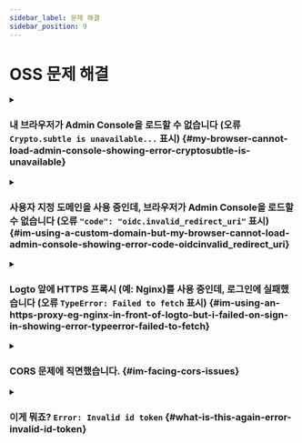 ```yaml
---
sidebar_label: 문제 해결
sidebar_position: 9
---
```


# OSS 문제 해결

<details>

<summary>

### 내 브라우저가 Admin Console을 로드할 수 없습니다 (오류 `Crypto.subtle is unavailable...` 표시) \{#my-browser-cannot-load-admin-console-showing-error-cryptosubtle-is-unavailable}

</summary>

Admin Console은 [Web Crypto API](https://developer.mozilla.org/en-US/docs/Web/API/Web_Crypto_API)를 사용하며, 이는 [보안 컨텍스트](https://developer.mozilla.org/en-US/docs/Web/Security/Secure_Contexts), 즉 HTTPS 또는 `localhost`와 함께 HTTP를 필요로 합니다.

IP 주소 또는 사용자 지정 도메인과 함께 HTTP를 사용하는 경우, 브라우저는 Admin Console을 로드할 수 없습니다.

</details>

<details>

<summary>

### 사용자 지정 도메인을 사용 중인데, 브라우저가 Admin Console을 로드할 수 없습니다 (오류 `"code": "oidc.invalid_redirect_uri"` 표시) \{#im-using-a-custom-domain-but-my-browser-cannot-load-admin-console-showing-error-code-oidcinvalid_redirect_uri}

</summary>

`localhost` 대신 사용자 지정 도메인을 사용하는 경우, 환경 변수 `ENDPOINT`를 Logto URL로 설정해야 합니다. 이는 OIDC의 리디렉션 URI에 대한 엄격한 요구 사항 때문입니다. 자세한 내용은 [Configuration](/concepts/core-service/configuration/)을 참조하세요.

</details>

<details>

<summary>

### Logto 앞에 HTTPS 프록시 (예: Nginx)를 사용 중인데, 로그인에 실패했습니다 (오류 `TypeError: Failed to fetch` 표시) \{#im-using-an-https-proxy-eg-nginx-in-front-of-logto-but-i-failed-on-sign-in-showing-error-typeerror-failed-to-fetch}

</summary>

- 먼저, 노드 환경 변수 `TRUST_PROXY_HEADER`를 `true`로 설정했는지 확인하세요. 자세한 내용은 [Configuration](/concepts/core-service/configuration/#using-a-https-proxy)을 참조하세요.
- 또한, 프록시 설정에서 `X-Forwarded-Proto` 헤더를 `https`로 설정해야 합니다. 자세한 내용은 [TLS 오프로드 프록시 신뢰하기](https://github.com/panva/node-oidc-provider/blob/main/docs/README.md#trusting-tls-offloading-proxies)를 참조하세요.

</details>

<details>

<summary>

### CORS 문제에 직면했습니다. \{#im-facing-cors-issues}

</summary>

- `ADMIN_ENDPOINT`가 지정되지 않은 경우, `localhost:[admin-port]`는 Logto에서 교차 출처 리소스 공유 (CORS)를 수행할 수 있습니다.
- `ADMIN_ENDPOINT`가 지정된 경우, `ADMIN_ENDPOINT`의 출처에서 오는 요청만 허용됩니다.

</details>

<details>

<summary>

### 이게 뭐죠? `Error: Invalid id token` \{#what-is-this-again-error-invalid-id-token}

</summary>

토큰을 잘못 다루지 않았다면, 대부분의 경우 서버 시간과 클라이언트 시간이 일치하지 않아서 발생합니다. 서버와 클라이언트의 시간을 동기화하고 다시 시도하세요.

</details>
